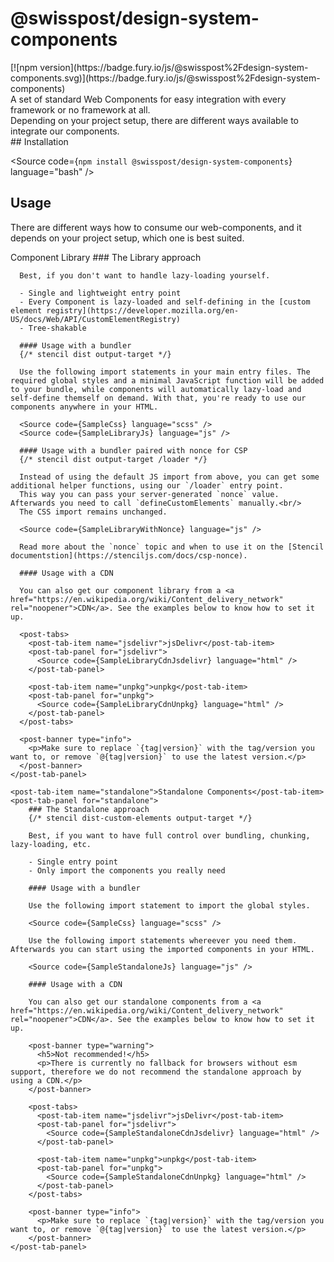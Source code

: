 


<Meta of={PackageStories} />

# @swisspost/design-system-components

<div className="npm-package-link">
  [![npm
  version](https://badge.fury.io/js/@swisspost%2Fdesign-system-components.svg)](https://badge.fury.io/js/@swisspost%2Fdesign-system-components)
</div>

<div className="lead">
  A set of standard Web Components for easy integration with every framework or no framework at all.
  <br />
  Depending on your project setup, there are different ways available to integrate our components.
</div>

<PackageDocs changelog={changelog}>
  ## Installation

  <Source code={`npm install @swisspost/design-system-components`} language="bash" />

  ## Usage

  There are different ways how to consume our web-components, and it depends on your project setup, which one is best suited.

  <post-tabs>
    <post-tab-item name="library">Component Library</post-tab-item>
    <post-tab-panel for="library">
      ### The Library approach

      Best, if you don't want to handle lazy-loading yourself.

      - Single and lightweight entry point
      - Every Component is lazy-loaded and self-defining in the [custom element registry](https://developer.mozilla.org/en-US/docs/Web/API/CustomElementRegistry)
      - Tree-shakable

      #### Usage with a bundler
      {/* stencil dist output-target */}

      Use the following import statements in your main entry files. The required global styles and a minimal JavaScript function will be added to your bundle, while components will automatically lazy-load and self-define themself on demand. With that, you're ready to use our components anywhere in your HTML.

      <Source code={SampleCss} language="scss" />
      <Source code={SampleLibraryJs} language="js" />

      #### Usage with a bundler paired with nonce for CSP
      {/* stencil dist output-target /loader */}

      Instead of using the default JS import from above, you can get some additional helper functions, using our `/loader` entry point.
      This way you can pass your server-generated `nonce` value. Afterwards you need to call `defineCustomElements` manually.<br/>
      The CSS import remains unchanged.

      <Source code={SampleLibraryWithNonce} language="js" />

      Read more about the `nonce` topic and when to use it on the [Stencil documentstion](https://stenciljs.com/docs/csp-nonce).

      #### Usage with a CDN

      You can also get our component library from a <a href="https://en.wikipedia.org/wiki/Content_delivery_network" rel="noopener">CDN</a>. See the examples below to know how to set it up.

      <post-tabs>
        <post-tab-item name="jsdelivr">jsDelivr</post-tab-item>
        <post-tab-panel for="jsdelivr">
          <Source code={SampleLibraryCdnJsdelivr} language="html" />
        </post-tab-panel>

        <post-tab-item name="unpkg">unpkg</post-tab-item>
        <post-tab-panel for="unpkg">
          <Source code={SampleLibraryCdnUnpkg} language="html" />
        </post-tab-panel>
      </post-tabs>

      <post-banner type="info">
        <p>Make sure to replace `{tag|version}` with the tag/version you want to, or remove `@{tag|version}` to use the latest version.</p>
      </post-banner>
    </post-tab-panel>

    <post-tab-item name="standalone">Standalone Components</post-tab-item>
    <post-tab-panel for="standalone">
        ### The Standalone approach
        {/* stencil dist-custom-elements output-target */}

        Best, if you want to have full control over bundling, chunking, lazy-loading, etc.

        - Single entry point
        - Only import the components you really need

        #### Usage with a bundler

        Use the following import statement to import the global styles.

        <Source code={SampleCss} language="scss" />

        Use the following import statements whereever you need them. Afterwards you can start using the imported components in your HTML.

        <Source code={SampleStandaloneJs} language="js" />

        #### Usage with a CDN

        You can also get our standalone components from a <a href="https://en.wikipedia.org/wiki/Content_delivery_network" rel="noopener">CDN</a>. See the examples below to know how to set it up.

        <post-banner type="warning">
          <h5>Not recommended!</h5>
          <p>There is currently no fallback for browsers without esm support, therefore we do not recommend the standalone approach by using a CDN.</p>
        </post-banner>

        <post-tabs>
          <post-tab-item name="jsdelivr">jsDelivr</post-tab-item>
          <post-tab-panel for="jsdelivr">
            <Source code={SampleStandaloneCdnJsdelivr} language="html" />
          </post-tab-panel>

          <post-tab-item name="unpkg">unpkg</post-tab-item>
          <post-tab-panel for="unpkg">
            <Source code={SampleStandaloneCdnUnpkg} language="html" />
          </post-tab-panel>
        </post-tabs>

        <post-banner type="info">
          <p>Make sure to replace `{tag|version}` with the tag/version you want to, or remove `@{tag|version}` to use the latest version.</p>
        </post-banner>
    </post-tab-panel>
  </post-tabs>
</PackageDocs>
